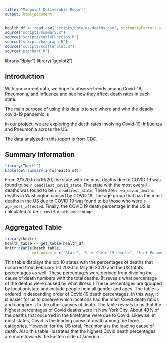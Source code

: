 ```yaml
---
title: "Midpoint Deliverable Report"
output: html_document
---
```

```r

health_df <- read.csv("scripts/data/us-deaths.csv", stringsAsFactors = FALSE)
source("scripts/summary.R")
source("scripts/tableFunction.R")
source("scripts/bargraph.R")
source("scripts/scatterplot.R")
source("piechart.R")
```

library(“dplyr”)
library(“ggplot2”)


## Introduction
With our current data, we hope to observe trends among Covid-19, Pneumonia, and Influenza and see how they affect death rates in each state. 

The main purpose of using this data is to see where and who the deadly covid-19 pandemic is 

In our project, we are exploring the death rates involving Covid-19, Influenza and Pneumonia across the US.

The data analyzed in this report is from [CDC](https://data.cdc.gov/NCHS/Provisional-COVID-19-Death-Counts-by-Sex-Age-and-S/9bhg-hcku?fbclid=IwAR3VbsTWlBjY4w8Rz8rpnO3Bv1w0zDrHkhM2hB5OXDrfvLFudwF1f1Kkbn8).

## Summary Information
``` r
library(“knitr”)
kable(get_summary_info(health_df))

```
From 2/1/20 to 5/16/20, the state with the most deaths due to COVID 19 was found to be
`r deadliest_covid_state`. The state with the most overall deaths was found to be
`r deadliest_state`. There are `r wa_covid_deaths` deaths in Washington caused by COVID 19.
The age group that has the most deaths in the US due to COVID 19 was found to be those who were `r age_most_affected`. Finally, the COVID 19 death percentage in the US is calculated to be `r covid_death_percentage`.

## Aggregated Table

```r
library(knitr)
health_table <- get_table(health_df)
knitr::kable(heath_table, 
            col.names = c("State", "% of Covid-19 deaths", "% of Pneumonia deaths", "% of Influenza deaths"))
```
This table displays the top 10 states with the percentages of deaths that occurred from February 1st 2020 to May 16 2020 and the US total's percentages as well. These percentages were derived from dividing the cause of death numbers with the total deaths. (It reveals what percentage of the deaths were caused by what illness.) These percentages are grouped by location/state and include people from all gender and ages. The table is ordered in descending order of Covid-19 death percentages. In this way, it is easier for us to observe which locations had the most Covid death ratios and compare it to the other causes of death.
The table reveals to us that the highest percentages of Covid deaths were in New York City. About 40% of the deaths that occurred in the timeframe were due to Covid. Likewise, in most states, Covid is the leading cause of death among the three categories. However, for the US total, Pneumonia is the leading cause of death. Also this table illustrates that the highest Covid death percentages are more towards the Eastern side of America.
